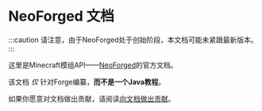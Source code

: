 
# NeoForged 文档

:::caution
请注意，由于NeoForged处于创始阶段，本文档可能未紧跟最新版本。
:::

这里是Minecraft模组API——[NeoForged]的官方文档。

该文档 _仅_ 针对Forge编纂，**而不是一个Java教程**。

如果你愿意对文档做出贡献，请阅读[向文档做出贡献][contributing]。

<div class="container">
  <div class="row">
    <div class="col col--6">
      <Card
        title="NeoForged 文档"
        body="Learn how to create your first mod using NeoForge, and discover the vast APIs it provides."
        body="学习如何使用NeoForge编写你的第一个模组，并领略其提供的丰富API。"
        link="/docs/gettingstarted/"
        linkTitle="入门"
      />
    </div>
    <div class="col col--6">
      <Card
        title="NeoGradle 文档"
        body="NeoGradle是一个Gradle插件，允许开发者为NeoForge创建模组并开发NeoForge自身。"
        link="/neogradle/docs/"
        linkTitle="阅读更多"
      />
    </div>
  </div>
</div>

[NeoForged]: https://neoforged.net
[contributing]: ./contributing
